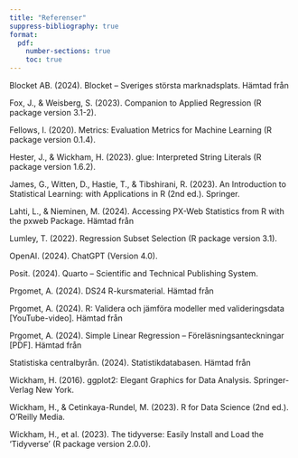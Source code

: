 ```yaml
---
title: "Referenser"
suppress-bibliography: true
format:
  pdf:
    number-sections: true
    toc: true
---
```


Blocket AB. (2024). Blocket – Sveriges största marknadsplats. Hämtad från \url{https://www.blocket.se}

Fox, J., & Weisberg, S. (2023). Companion to Applied Regression (R package version 3.1-2). \url{https://CRAN.R-project.org/package=car}

Fellows, I. (2020). Metrics: Evaluation Metrics for Machine Learning (R package version 0.1.4). \url{https://CRAN.R-project.org/package=Metrics}

Hester, J., & Wickham, H. (2023). glue: Interpreted String Literals (R package version 1.6.2). \url{https://CRAN.R-project.org/package=glue}

James, G., Witten, D., Hastie, T., & Tibshirani, R. (2023). An Introduction to Statistical Learning: with Applications in R (2nd ed.). Springer. \url{https://www.statlearning.com/}

Lahti, L., & Nieminen, M. (2024). Accessing PX-Web Statistics from R with the pxweb Package. Hämtad från \url{https://ropengov.github.io/pxweb/articles/pxweb.html}

Lumley, T. (2022). Regression Subset Selection (R package version 3.1). \url{https://CRAN.R-project.org/package=leaps}

OpenAI. (2024). ChatGPT (Version 4.0). \url{https://chat.openai.com}

Posit. (2024). Quarto – Scientific and Technical Publishing System. \url{https://quarto.org/}

Prgomet, A. (2024). DS24 R-kursmaterial. Hämtad från \url{https://github.com/AntonioPrgomet/ds24_r}

Prgomet, A. (2024). R: Validera och jämföra modeller med valideringsdata [YouTube-video]. Hämtad från \url{https://www.youtube.com/watch?v=NcxMuCG6FS8}

Prgomet, A. (2024). Simple Linear Regression – Föreläsningsanteckningar [PDF]. Hämtad från \url{https://github.com/AntonioPrgomet/linear_regression/blob/main/f%C3%B6rel%C3%A4sningsanteckningar.pdf}

Statistiska centralbyrån. (2024). Statistikdatabasen. Hämtad från \url{https://www.scb.se}

Wickham, H. (2016). ggplot2: Elegant Graphics for Data Analysis. Springer-Verlag New York. \url{https://ggplot2.tidyverse.org}

Wickham, H., & Cetinkaya-Rundel, M. (2023). R for Data Science (2nd ed.). O’Reilly Media. \url{https://r4ds.hadley.nz}

Wickham, H., et al. (2023). The tidyverse: Easily Install and Load the 'Tidyverse' (R package version 2.0.0). \url{https://www.tidyverse.org}
